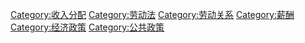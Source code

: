 [[Category:收入分配|Category:收入分配]]
[[Category:劳动法|Category:劳动法]]
[[Category:劳动关系|Category:劳动关系]]
[[Category:薪酬|Category:薪酬]]
[[Category:经济政策|Category:经济政策]]
[[Category:公共政策|Category:公共政策]]